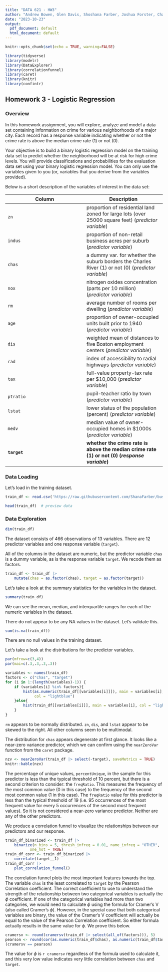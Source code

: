 ```yaml
---
title: "DATA 621 - HW3"
author: "Andrew Bowen, Glen Davis, Shoshana Farber, Joshua Forster, Charles Ugiagbe"
date: "2023-10-23"
output:
  pdf_document: default
  html_document: default
---
```


```r
knitr::opts_chunk$set(echo = TRUE, warning=FALSE)

library(tidyverse)
library(modelr)
library(DataExplorer)
library(correlationfunnel)
library(caret)
library(knitr)
library(confintr)
```

## Homework 3 - Logistic Regression

### Overview

In this homework assignment, you will explore, analyze and model a data set containing information on crime for various neighborhoods of a major city. Each record has a response variable indicating whether or not the crime rate is above the median crime rate (1) or not (0).

Your objective is to build a binary logistic regression model on the training data set to predict whether the neighborhood will be at risk for high crime levels. You will provide classifications and probabilities for the evaluation data set using your binary logistic regression model. You can only use the variables given to you (or, variables that you derive from the variables provided).

Below is a short description of the variables of interest in the data set:

|Column|Description|
|--|--|
|`zn`|proportion of residential land zoned for large lots (over 25000 square feet) (*predictor variable*)|
|`indus`|proportion of non-retail business acres per suburb (*predictor variable*)|
|`chas`|a dummy var. for whether the suburb borders the Charles River (1) or not (0) (*predictor variable*)|
|`nox`|nitrogen oxides concentration (parts per 10 million) (*predictor variable*)|
|`rm`|average number of rooms per dwelling (*predictor variable*)|
|`age`|proportion of owner-occupied units built prior to 1940 (*predictor variable*)
|`dis`|weighted mean of distances to five Boston employment centers (*predictor variable*)
|`rad`|index of accessibility to radial highways (*predictor variable*)|
|`tax`|full-value property-tax rate per $10,000 (*predictor variable*)|
|`ptratio`|pupil-teacher ratio by town (*predictor variable*)|
|`lstat`|lower status of the population (percent) (*predictor variable*)|
|`medv`|median value of owner-occupied homes in $1000s (*predictor variable*)|
|**`target`**|**whether the crime rate is above the median crime rate (1) or not (0) (*response variable*)**|

### Data Loading

Let's load in the training dataset. 

```r
train_df <- read.csv('https://raw.githubusercontent.com/ShanaFarber/businessAnalyticsDataMiningDATA621/main/data/crime-training-data_modified.csv')

head(train_df)  # preview data
```

### Data Exploration

```r
dim(train_df)
```

The dataset consists of 466 observations of 13 variables. There are 12 predictor variables and one response variable (`target`).

All of the columns in the dataset are numeric, but the predictor variable `chas` is a dummy variable, as is the response variable `target`. We recode them as factors. 

```r
train_df <- train_df |>
    mutate(chas = as.factor(chas), target = as.factor(target))

```

Let's take a look at the summary statistics for the variables in the dataset. 

```r
summary(train_df)
```

We can see the mean, median, and interquartile ranges for each of the numeric variables in the dataset.

There do not appear to be any NA values in the dataset. Let's validate this. 

```r
sum(is.na(train_df))
```

There are no null values in the training dataset. 

Let's take a look at the distributions for the predictor variables. 

```r
par(mfrow=c(3,4))
par(mai=c(.3,.3,.3,.3))

variables <- names(train_df)
factors <- c("chas", "target")
for (i in 1:(length(variables)-1)) {
    if (variables[i] %in% factors){
        hist(as.numeric(train_df[[variables[i]]]), main = variables[i],
             col = "lightblue")
    }else{
        hist(train_df[[variables[i]]], main = variables[i], col = "lightblue")
    }
}
```

`rm` appears to be normally distributed. `zn`, `dis`, and `lstat` appear to be skewed to the right. All other columns seem to be multimodal. 

The distribution for `chas` appears degenerate at first glance. It looks like a near-zero variance predictor, which we can confirm using the `nearZeroVar` function from the `caret` package. 

```r
nzv <- nearZeroVar(train_df |> select(-target), saveMetrics = TRUE)
knitr::kable(nzv)
```

The percentage of unique values, `percentUnique`, in the sample for this predictor is less than the typical threshold of 10 percent, but there is a second criterion to consider: the `freqRatio`. This measures the frequency of the most common value (0 in this case) to the frequency of the second most common value (1 in this case). The `freqRatio` value for this predictor is less than the typical threshold of 19 (i.e. 95 occurrences of the most frequent value for every 5 occurrences of the second most frequent values). So it is not considered a near-zero variance predictor. Neither are any of the other predictors. 

We produce a correlation funnel to visualize the relationships between our predictors and our response. 

```r
train_df_binarized <- train_df |>
    binarize(n_bins = 5, thresh_infreq = 0.01, name_infreq = "OTHER",
           one_hot = TRUE)
train_df_corr <- train_df_binarized |>
    correlate(target__1)
train_df_corr |>
    plot_correlation_funnel()

```

The correlation funnel plots the most important features towards the top. The variable `chas` is the least correlated to `target` by the Pearson Correlation coefficient. The correct coefficient to use to understand the strength of the relationship between two categorical variables is actually the $\phi$ coefficient. If one of the categorical variables had more than two categories, we would need to calculate $\phi$ using the formula for Cramer's V (also called Cramer's $\phi$). However, in the special case that both categorical variables are binary,  the value of the Cramer's V coefficient will actually be equal to the value of the Pearson Correlation coefficient. So either formula actually results in the same value for $\phi$. We prove this below.

```r
cramersv <- round(cramersv(train_df |> select(all_of(factors))), 5)
pearson <- round(cor(as.numeric(train_df$chas), as.numeric(train_df$target), method = "pearson"), 5)
(cramersv == pearson)

```

The value for $\phi$ is `r cramersv` regardless of the formula used to calculate it, and this very low value indicates very little correlation between `chas` and `target`. 